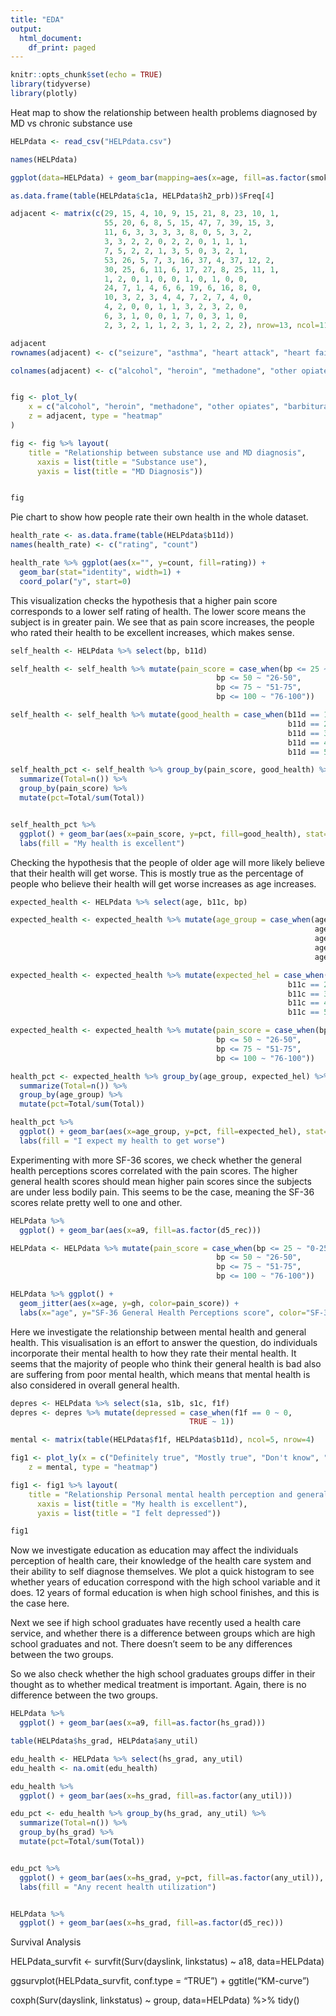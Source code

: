 ```yaml
---
title: "EDA"
output:
  html_document:
    df_print: paged
---
```


```r
knitr::opts_chunk$set(echo = TRUE)
library(tidyverse)
library(plotly)
```
Heat map to show the relationship between health problems diagnosed by MD vs chronic substance use
```r
HELPdata <- read_csv("HELPdata.csv")

names(HELPdata)

ggplot(data=HELPdata) + geom_bar(mapping=aes(x=age, fill=as.factor(smoker)))

as.data.frame(table(HELPdata$c1a, HELPdata$h2_prb))$Freq[4]

adjacent <- matrix(c(29, 15, 4, 10, 9, 15, 21, 8, 23, 10, 1,
                     55, 20, 6, 8, 5, 15, 47, 7, 39, 15, 3,
                     11, 6, 3, 3, 3, 3, 8, 0, 5, 3, 2,
                     3, 3, 2, 2, 0, 2, 2, 0, 1, 1, 1,
                     7, 5, 2, 2, 1, 3, 5, 0, 3, 2, 1,
                     53, 26, 5, 7, 3, 16, 37, 4, 37, 12, 2,
                     30, 25, 6, 11, 6, 17, 27, 8, 25, 11, 1,
                     1, 2, 0, 1, 0, 0, 1, 0, 1, 0, 0,
                     24, 7, 1, 4, 6, 6, 19, 6, 16, 8, 0,
                     10, 3, 2, 3, 4, 4, 7, 2, 7, 4, 0, 
                     4, 2, 0, 0, 1, 1, 3, 2, 3, 2, 0,
                     6, 3, 1, 0, 0, 1, 7, 0, 3, 1, 0,
                     2, 3, 2, 1, 1, 2, 3, 1, 2, 2, 2), nrow=13, ncol=11, byrow = TRUE)

adjacent
rownames(adjacent) <- c("seizure", "asthma", "heart attack", "heart failure", "other heart dis", "Hypertension", "chronic liver disease", "kidney failure", "chronic osteoarthritis", "peripheral neuropathy", "cancer", "diabetes", "stroke")

colnames(adjacent) <- c("alcohol", "heroin", "methadone", "other opiates", "barbiturates", "sedatives", "cocaine", "amphetamines", "marijuana", "hallucinogens", "inhalants")


fig <- plot_ly(
    x = c("alcohol", "heroin", "methadone", "other opiates", "barbiturates", "sedatives", "cocaine", "amphetamines", "marijuana", "hallucinogens", "inhalants"), y = c("seizure", "asthma", "heart attack", "heart failure", "other heart dis", "Hypertension", "chronic liver disease", "kidney failure", "chronic osteoarthritis", "peripheral neuropathy", "cancer", "diabetes", "stroke"),
    z = adjacent, type = "heatmap"
)

fig <- fig %>% layout(
    title = "Relationship between substance use and MD diagnosis",
      xaxis = list(title = "Substance use"),
      yaxis = list(title = "MD Diagnosis"))


fig
```


Pie chart to show how people rate their own health in the whole dataset.
```r
health_rate <- as.data.frame(table(HELPdata$b11d))
names(health_rate) <- c("rating", "count")

health_rate %>% ggplot(aes(x="", y=count, fill=rating)) +
  geom_bar(stat="identity", width=1) +
  coord_polar("y", start=0)

```

This visualization checks the hypothesis that a higher pain score corresponds to a lower self rating of health.  The lower score means the subject is in greater pain. We see that as pain score increases, the people who rated their health to be excellent increases, which makes sense.
```r
self_health <- HELPdata %>% select(bp, b11d)

self_health <- self_health %>% mutate(pain_score = case_when(bp <= 25 ~ "0-25",
                                              bp <= 50 ~ "26-50",
                                              bp <= 75 ~ "51-75",
                                              bp <= 100 ~ "76-100"))

self_health <- self_health %>% mutate(good_health = case_when(b11d == 1 ~ "Definitely true",
                                                              b11d == 2 ~ "Mostly true",
                                                              b11d == 3 ~ "Don't know",
                                                              b11d == 4 ~ "Mostly false",
                                                              b11d == 5 ~ "Definitely false"))

self_health_pct <- self_health %>% group_by(pain_score, good_health) %>%
  summarize(Total=n()) %>%
  group_by(pain_score) %>%
  mutate(pct=Total/sum(Total))


self_health_pct %>% 
  ggplot() + geom_bar(aes(x=pain_score, y=pct, fill=good_health), stat="identity") + 
  labs(fill = "My health is excellent")


```

Checking the hypothesis that the people of older age will more likely believe that their health will get worse.  This is mostly true as the percentage of people who believe their health will get worse increases as age increases.
```r
expected_health <- HELPdata %>% select(age, b11c, bp)

expected_health <- expected_health %>% mutate(age_group = case_when(age <= 20 ~ "0-20s",
                                                                    age <= 30 ~ "30s",
                                                                    age <= 40 ~ "40s",
                                                                    age <= 50 ~ "50s",
                                                                    age <= 60 ~ "60+"))

expected_health <- expected_health %>% mutate(expected_hel = case_when(b11c == 1 ~ "Definitely true",
                                                              b11c == 2 ~ "Mostly true",
                                                              b11c == 3 ~ "Don't know",
                                                              b11c == 4 ~ "Mostly false",
                                                              b11c == 5 ~ "Definitely false"))

expected_health <- expected_health %>% mutate(pain_score = case_when(bp <= 25 ~ "0-25",
                                              bp <= 50 ~ "26-50",
                                              bp <= 75 ~ "51-75",
                                              bp <= 100 ~ "76-100"))

health_pct <- expected_health %>% group_by(age_group, expected_hel) %>%
  summarize(Total=n()) %>%
  group_by(age_group) %>%
  mutate(pct=Total/sum(Total))

health_pct %>%
  ggplot() + geom_bar(aes(x=age_group, y=pct, fill=expected_hel), stat="identity") + 
  labs(fill = "I expect my health to get worse")

```

Experimenting with more SF-36 scores, we check whether the general health perceptions scores correlated with the pain scores. The higher general health scores should mean higher pain scores since the subjects are under less bodily pain.  This seems to be the case, meaning the SF-36 scores relate pretty well to one and other. 

```r

HELPdata %>% 
  ggplot() + geom_bar(aes(x=a9, fill=as.factor(d5_rec)))

HELPdata <- HELPdata %>% mutate(pain_score = case_when(bp <= 25 ~ "0-25",
                                              bp <= 50 ~ "26-50",
                                              bp <= 75 ~ "51-75",
                                              bp <= 100 ~ "76-100"))

HELPdata %>% ggplot() +
  geom_jitter(aes(x=age, y=gh, color=pain_score)) + 
  labs(x="age", y="SF-36 General Health Perceptions score", color="SF-36 Pain score")

```
Here we investigate the relationship between mental health and general health. This visualisation is an effort to answer the question, do individuals incorporate their mental health to how they rate their mental health.  It seems that the majority of people who think their general health is bad also are suffering from poor mental health, which means that mental health is also considered in overall general health. 

```r
depres <- HELPdata %>% select(s1a, s1b, s1c, f1f)
depres <- depres %>% mutate(depressed = case_when(f1f == 0 ~ 0,
                                        TRUE ~ 1))

mental <- matrix(table(HELPdata$f1f, HELPdata$b11d), ncol=5, nrow=4)

fig1 <- plot_ly(x = c("Definitely true", "Mostly true", "Don't know", "Mostly false", "Definitely false"), y = c("Rarely/never", "Some of the time", "Occas/moderately", "Most of the time"),
    z = mental, type = "heatmap")

fig1 <- fig1 %>% layout(
    title = "Relationship Personal mental health perception and general health perception",
      xaxis = list(title = "My health is excellent"),
      yaxis = list(title = "I felt depressed"))

fig1
```

Now we investigate education as education may affect the individuals perception of health care, their knowledge of the health care system and their ability to self diagnose themselves.  We plot a quick histogram to see whether years of education correspond with the high school variable and it does.  12 years of formal education is when high school finishes, and this is the case here. 

Next we see if high school graduates have recently used a health care service, and whether there is a difference between groups which are high school graduates and not.  There doesn't seem to be any differences between the two groups.  

So we also check whether the high school graduates groups differ in their thought as to whether medical treatment is important.  Again, there is no difference between the two groups.
```r
HELPdata %>%
  ggplot() + geom_bar(aes(x=a9, fill=as.factor(hs_grad)))

table(HELPdata$hs_grad, HELPdata$any_util)

edu_health <- HELPdata %>% select(hs_grad, any_util)
edu_health <- na.omit(edu_health)

edu_health %>% 
  ggplot() + geom_bar(aes(x=hs_grad, fill=as.factor(any_util)))

edu_pct <- edu_health %>% group_by(hs_grad, any_util) %>%
  summarize(Total=n()) %>%
  group_by(hs_grad) %>%
  mutate(pct=Total/sum(Total))


edu_pct %>%
  ggplot() + geom_bar(aes(x=hs_grad, y=pct, fill=as.factor(any_util)), stat="identity") + 
  labs(fill = "Any recent health utilization")


HELPdata %>% 
  ggplot() + geom_bar(aes(x=hs_grad, fill=as.factor(d5_rec)))
```



Survival Analysis 

HELPdata_survfit <- survfit(Surv(dayslink, linkstatus) ~ a18, data=HELPdata)

ggsurvplot(HELPdata_survfit, conf.type = "TRUE") + 
  ggtitle("KM-curve")

coxph(Surv(dayslink, linkstatus) ~ group, data=HELPdata) %>% tidy()

